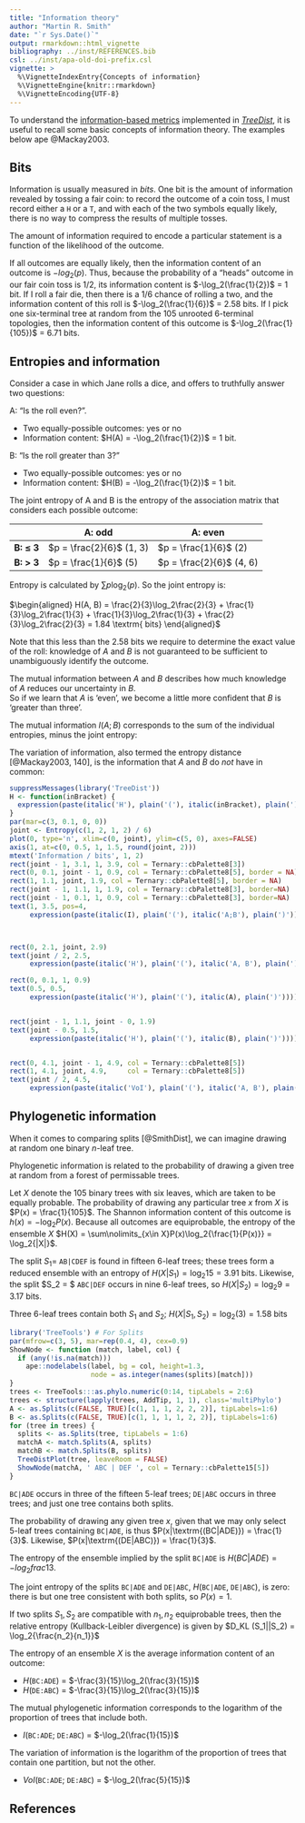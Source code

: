 ```yaml
---
title: "Information theory"
author: "Martin R. Smith"
date: "`r Sys.Date()`"
output: rmarkdown::html_vignette
bibliography: ../inst/REFERENCES.bib
csl: ../inst/apa-old-doi-prefix.csl
vignette: >
  %\VignetteIndexEntry{Concepts of information}
  %\VignetteEngine{knitr::rmarkdown}
  %\VignetteEncoding{UTF-8}
---
```


To understand the [information-based metrics](Generalized-RF.html) implemented
in [_TreeDist_](Using-TreeDist.html), it is useful to recall some basic concepts
of information theory.  The examples below ape @Mackay2003.

## Bits

Information is usually measured in _bits_.  One bit is the amount of information
revealed by tossing a fair coin: to record the outcome of a coin toss, I must
record either a `H` or a `T`, and with each of the two symbols equally likely,
there is no way to compress the results of multiple tosses.

The amount of information required to encode a particular statement is a 
function of the likelihood of the outcome.  

If all outcomes are equally likely, then the information content of
an outcome is $-log_2(p)$.  Thus, because the probability of a 
"heads" outcome in our fair coin toss is $1/2$, its information content is
$-\log_2(\frac{1}{2})$ = 1 bit.  If I roll a fair die, then there is a $1/6$ chance of 
rolling a two, and the information content of this roll is 
$-\log_2(\frac{1}{6})$ = 2.58 bits.
If I pick one six-terminal tree at random from the 105 unrooted
6-terminal topologies, then the information content of this outcome is
$-\log_2(\frac{1}{105})$ = 6.71 bits.


## Entropies and information

Consider a case in which Jane rolls a dice, and offers to truthfully answer
two questions:

A: "Is the roll even?".

- Two equally-possible outcomes: yes or no
- Information content: $H(A) = -\log_2(\frac{1}{2})$ = 1 bit.

B: "Is the roll greater than 3?"

- Two equally-possible outcomes: yes or no
- Information content: $H(B) = -\log_2(\frac{1}{2})$ = 1 bit.


The joint entropy of A and B is the entropy of the association 
matrix that considers each possible outcome:

 &nbsp;        | A: odd                   | A: even
-------------- | ------------------------ | -----
**B: &le; 3**  | $p = \frac{2}{6}$ (1, 3) | $p = \frac{1}{6}$ (2) |
**B: > 3**     | $p = \frac{1}{6}$ (5)    | $p = \frac{2}{6}$ (4, 6) |


Entropy is calculated by $\sum{p \log_2(p)}$. 
So the joint entropy is:

$\begin{aligned}
H(A, B) = \frac{2}{3}\log_2\frac{2}{3} + \frac{1}{3}\log_2\frac{1}{3} + \frac{1}{3}\log_2\frac{1}{3} + \frac{2}{3}\log_2\frac{2}{3} = 1.84 \textrm{ bits}
\end{aligned}$
 

Note that this less than the 2.58 bits we require to determine the  exact value
of the roll: knowledge of _A_ and _B_ is not guaranteed to be sufficient to
unambiguously identify the outcome.


The mutual information between _A_ and _B_ describes how much knowledge of _A_ 
reduces our uncertainty in _B_.  
So if we learn that _A_ is 'even', we become a little more confident
that _B_ is 'greater than three'. 

The mutual information $I(A;B)$ corresponds to the sum of the individual entropies,
minus the joint entropy:

\begin{aligned}
I(A;B) = H(A) + H(B) - H(A, B)
\end{aligned}



The variation of information, also termed the entropy distance [@Mackay2003, 140],
is the information that _A_ and _B_ do _not_ have in common:

\begin{aligned}
VoI(A, B) = H(A, B) - I(A;B) = 2H(A,B) - H(A) - H(B)
\end{aligned}


```r
suppressMessages(library('TreeDist'))
H <- function(inBracket) {
  expression(paste(italic('H'), plain('('), italic(inBracket), plain(')')))
}
par(mar=c(3, 0.1, 0, 0))
joint <- Entropy(c(1, 2, 1, 2) / 6)
plot(0, type='n', xlim=c(0, joint), ylim=c(5, 0), axes=FALSE)
axis(1, at=c(0, 0.5, 1, 1.5, round(joint, 2)))
mtext('Information / bits', 1, 2)
rect(joint - 1, 3.1, 1, 3.9, col = Ternary::cbPalette8[3])
rect(0, 0.1, joint - 1, 0.9, col = Ternary::cbPalette8[5], border = NA)
rect(1, 1.1, joint, 1.9, col = Ternary::cbPalette8[5], border = NA)
rect(joint - 1, 1.1, 1, 1.9, col = Ternary::cbPalette8[3], border=NA)
rect(joint - 1, 0.1, 1, 0.9, col = Ternary::cbPalette8[3], border=NA)
text(1, 3.5, pos=4,
     expression(paste(italic(I), plain('('), italic('A;B'), plain(')'))))



rect(0, 2.1, joint, 2.9)
text(joint / 2, 2.5, 
     expression(paste(italic('H'), plain('('), italic('A, B'), plain(')'))))

rect(0, 0.1, 1, 0.9)
text(0.5, 0.5, 
     expression(paste(italic('H'), plain('('), italic(A), plain(')'))))


rect(joint - 1, 1.1, joint - 0, 1.9)
text(joint - 0.5, 1.5, 
     expression(paste(italic('H'), plain('('), italic(B), plain(')'))))


rect(0, 4.1, joint - 1, 4.9, col = Ternary::cbPalette8[5])
rect(1, 4.1, joint, 4.9,     col = Ternary::cbPalette8[5])
text(joint / 2, 4.5, 
     expression(paste(italic('VoI'), plain('('), italic('A, B'), plain(')'))))


```

## Phylogenetic information

When it comes to comparing splits [@SmithDist], we can imagine drawing at
random one binary _n_-leaf tree.

Phylogenetic information is related to the probability of drawing a given tree
at random from a forest of permissable trees.

Let $X$ denote the 105 binary trees with six leaves, which are taken to be 
equally probable. 
The probability of drawing any particular tree $x$ from $X$ is
$P(x) = \frac{1}{105}$.
The Shannon information content of this outcome is $h(x) = -\log_2{P(x)}$.
Because all outcomes are equiprobable, the entropy of the ensemble _X_ $H(X) =
\sum\nolimits_{x\in X}P(x)\log_2{\frac{1}{P(x)}} = \log_2{|X|}$.

The split $S_1 =$ `AB|CDEF` is found in fifteen 6-leaf trees; these trees form
a reduced ensemble with an entropy of $H(X|S_1) = \log_2{15} = 
3.91\textrm{ bits}$.
Likewise, the split $S_2 = $ `ABC|DEF` occurs in nine 6-leaf trees, so 
$H(X|S_2) = \log_2{9} = 3.17\textrm{ bits}$.

Three 6-leaf trees contain both $S_1$ and $S_2$; $H(X|S_1,S_2) = \log_2(3) = 
1.58\textrm{ bits}$

```r
library('TreeTools') # For Splits
par(mfrow=c(3, 5), mar=rep(0.4, 4), cex=0.9)
ShowNode <- function (match, label, col) {
  if (any(!is.na(match)))
    ape::nodelabels(label, bg = col, height=1.3,
                    node = as.integer(names(splits)[match]))
}
trees <- TreeTools:::as.phylo.numeric(0:14, tipLabels = 2:6)
trees <- structure(lapply(trees, AddTip, 1, 1), class='multiPhylo')
A <- as.Splits(c(FALSE, TRUE)[c(1, 1, 1, 2, 2, 2)], tipLabels=1:6)
B <- as.Splits(c(FALSE, TRUE)[c(1, 1, 1, 1, 2, 2)], tipLabels=1:6)
for (tree in trees) {
  splits <- as.Splits(tree, tipLabels = 1:6)
  matchA <- match.Splits(A, splits)
  matchB <- match.Splits(B, splits)
  TreeDistPlot(tree, leaveRoom = FALSE)
  ShowNode(matchA, ' ABC | DEF ', col = Ternary::cbPalette15[5])
}
```

`BC|ADE` occurs in three of the fifteen 5-leaf trees; `DE|ABC` occurs in 
three trees; and just one tree contains both splits.

The probability of drawing any given tree _x_, given that we may only select
5-leaf trees containing `BC|ADE`, is thus $P(x|\textrm{(BC|ADE)}) = \frac{1}{3}$.
Likewise,  $P(x|\textrm{(DE|ABC)}) = \frac{1}{3}$.

The entropy of the ensemble implied by the split `BC|ADE`
is $H(BC|ADE) = -log_2{frac{1}{3}}$.

The joint entropy of the splits `BC|ADE` and `DE|ABC`, 
_H_(`BC|ADE`, `DE|ABC`), is zero: there is but one tree consistent with both
splits, so $P(x) = 1$.

If two splits $S_1, S_2$ are compatible with $n_1, n_2$ equiprobable trees, 
then the relative entropy (Kullback-Leibler divergence) is given by
$D_KL (S_1||S_2) = \log_2{\frac{n_2}{n_1}}$




<!--
The Shannon information content of each split [@Mackay2003, 32;
the phylogenetic information content, _sensu_ @Steel2006] is:

- _h_(`BC|ADE`) = $-\log_2(\frac{3}{15})$
- _h_(`DE|ABC`) = $-\log_2(\frac{3}{15})$
-->
The entropy of an ensemble _X_ is the average information content of an outcome:

- _H_(`BC:ADE`) = $-\frac{3}{15}\log_2(\frac{3}{15})$
- _H_(`DE:ABC`) = $-\frac{3}{15}\log_2(\frac{3}{15})$

The mutual phylogenetic information corresponds to the logarithm of the
proportion of trees that include both.

- _I_(`BC:ADE`; `DE:ABC`) = $-\log_2(\frac{1}{15})$

The variation of information is the logarithm of the proportion of trees that
contain one partition, but not the other.

- _VoI_(`BC:ADE`; `DE:ABC`) = $-\log_2(\frac{5}{15})$




<!--

Conditional entropy of A given B = 'yes':

- B = 'yes', so the roll was 4, 5 or 6.
- $p(\textrm{even}) = \frac{2}{3}$; $p(\textrm{odd}) = \frac{1}{3}$; 
- Conditional entropy = 
  $\frac{2}{3}\log_2\frac{2}{3} + \frac{1}{3}\log_2\frac{1}{3}$ = 0.92 bits
  
Conditional entropy of A given B = 'no':

- B = 'no', so the roll was 1, 2 or 3
- $p(\textrm{even}) = \frac{1}{3}$; $p(\textrm{odd}) = \frac{2}{3}$; 
- Conditional entropy = 
  $\frac{1}{3}\log_2\frac{1}{3} + \frac{2}{3}\log_2\frac{2}{3}$ = 0.92 bits
  
Conditional entropy of A given B:

- This is the average conditional entropy for each possible value of B:
  here, 0.92 bits.

Joint information of A and B: "Rolled even number greater than three"

- Two possible outcomes: 4 or 6.
- Joint information content: $-\log_2(2/6)$ = 1.58 bits.
-->

## References
